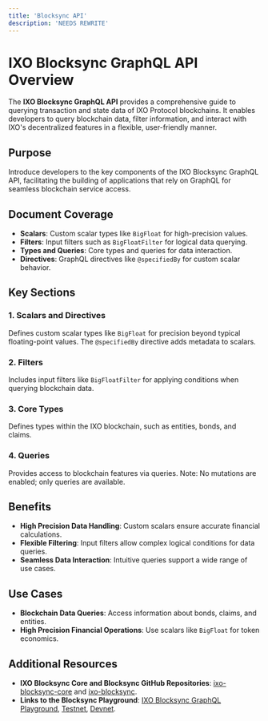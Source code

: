 ```yaml
---
title: 'Blocksync API'
description: 'NEEDS REWRITE'
---
```


# IXO Blocksync GraphQL API Overview

The **IXO Blocksync GraphQL API** provides a comprehensive guide to querying transaction and state data of IXO Protocol blockchains. It enables developers to query blockchain data, filter information, and interact with IXO's decentralized features in a flexible, user-friendly manner.

## Purpose

Introduce developers to the key components of the IXO Blocksync GraphQL API, facilitating the building of applications that rely on GraphQL for seamless blockchain service access.

## Document Coverage

- **Scalars**: Custom scalar types like `BigFloat` for high-precision values.
- **Filters**: Input filters such as `BigFloatFilter` for logical data querying.
- **Types and Queries**: Core types and queries for data interaction.
- **Directives**: GraphQL directives like `@specifiedBy` for custom scalar behavior.

## Key Sections

### 1. Scalars and Directives

Defines custom scalar types like `BigFloat` for precision beyond typical floating-point values. The `@specifiedBy` directive adds metadata to scalars.

### 2. Filters

Includes input filters like `BigFloatFilter` for applying conditions when querying blockchain data.

### 3. Core Types

Defines types within the IXO blockchain, such as entities, bonds, and claims.

### 4. Queries

Provides access to blockchain features via queries. Note: No mutations are enabled; only queries are available.

## Benefits

- **High Precision Data Handling**: Custom scalars ensure accurate financial calculations.
- **Flexible Filtering**: Input filters allow complex logical conditions for data queries.
- **Seamless Data Interaction**: Intuitive queries support a wide range of use cases.

## Use Cases

- **Blockchain Data Queries**: Access information about bonds, claims, and entities.
- **High Precision Financial Operations**: Use scalars like `BigFloat` for token economics.

## Additional Resources

- **IXO Blocksync Core and Blocksync GitHub Repositories**: [ixo-blocksync-core](https://github.com/ixofoundation/ixo-blocksync-core) and [ixo-blocksync](https://github.com/ixofoundation/ixo-blocksync).
- **Links to the Blocksync Playground**: [IXO Blocksync GraphQL Playground](https://blocksync-graphql.ixo.earth/graphiql), [Testnet](https://testnet-blocksync-graphql.ixo.earth/graphiql), [Devnet](https://devnet-blocksync-graphql.ixo.earth/graphiql). 